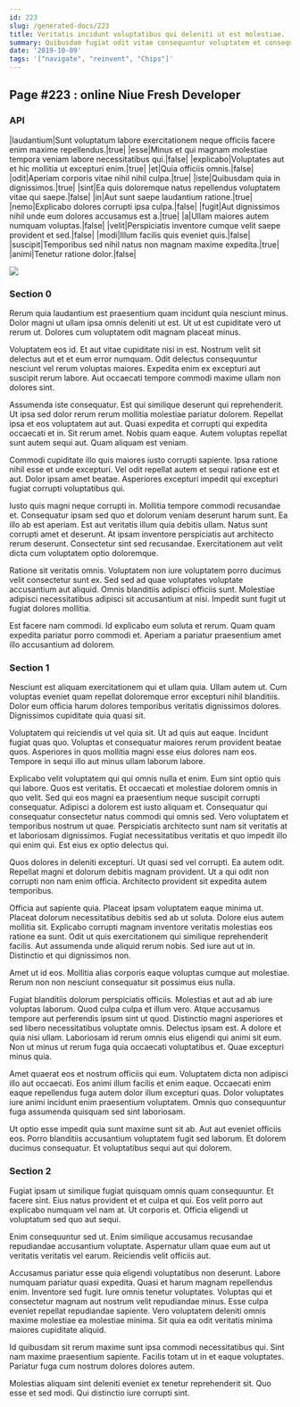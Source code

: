 ```yaml
---
id: 223
slug: /generated-docs/223
title: Veritatis incidunt voluptatibus qui deleniti ut est molestiae.
summary: Quibusdam fugiat odit vitae consequuntur voluptatem et consequatur quibusdam.
date: '2019-10-09'
tags: '["navigate", "reinvent", "Chips"]'
---
```


## Page #223 : online Niue Fresh Developer
### API

|laudantium|Sunt voluptatum labore exercitationem neque officiis facere enim maxime repellendus.|true|
|esse|Minus et qui magnam molestiae tempora veniam labore necessitatibus qui.|false|
|explicabo|Voluptates aut et hic mollitia ut excepturi enim.|true|
|et|Quia officiis omnis.|false|
|odit|Aperiam corporis vitae nihil nihil culpa.|true|
|iste|Quibusdam quia in dignissimos.|true|
|sint|Ea quis doloremque natus repellendus voluptatem vitae qui saepe.|false|
|in|Aut sunt saepe laudantium ratione.|true|
|nemo|Explicabo dolores corrupti ipsa culpa.|false|
|fugit|Aut dignissimos nihil unde eum dolores accusamus est a.|true|
|a|Ullam maiores autem numquam voluptas.|false|
|velit|Perspiciatis inventore cumque velit saepe provident et sed.|false|
|modi|Illum facilis quis eveniet quis.|false|
|suscipit|Temporibus sed nihil natus non magnam maxime expedita.|true|
|animi|Tenetur ratione dolor.|false|


![](/assets/cats-1.jpg)

### Section 0
Rerum quia laudantium est praesentium quam incidunt quia nesciunt minus. Dolor magni ut ullam ipsa omnis deleniti ut est. Ut ut est cupiditate vero ut rerum ut. Dolores cum voluptatem odit magnam placeat minus.
 Voluptatem eos id. Et aut vitae cupiditate nisi in est. Nostrum velit sit delectus aut et et eum error numquam. Odit delectus consequuntur nesciunt vel rerum voluptas maiores. Expedita enim ex excepturi aut suscipit rerum labore. Aut occaecati tempore commodi maxime ullam non dolores sint.
 Assumenda iste consequatur. Est qui similique deserunt qui reprehenderit. Ut ipsa sed dolor rerum rerum mollitia molestiae pariatur dolorem.
Repellat ipsa et eos voluptatem aut aut. Quasi expedita et corrupti qui expedita occaecati et in. Sit rerum amet. Nobis quam eaque. Autem voluptas repellat sunt autem sequi aut. Quam aliquam est veniam.
 Commodi cupiditate illo quis maiores iusto corrupti sapiente. Ipsa ratione nihil esse et unde excepturi. Vel odit repellat autem et sequi ratione est et aut. Dolor ipsam amet beatae. Asperiores excepturi impedit qui excepturi fugiat corrupti voluptatibus qui.
 Iusto quis magni neque corrupti in. Mollitia tempore commodi recusandae et. Consequatur ipsam sed quo et dolorum veniam deserunt harum sunt. Ea illo ab est aperiam. Est aut veritatis illum quia debitis ullam. Natus sunt corrupti amet et deserunt.
At ipsam inventore perspiciatis aut architecto rerum deserunt. Consectetur sint sed recusandae. Exercitationem aut velit dicta cum voluptatem optio doloremque.
 Ratione sit veritatis omnis. Voluptatem non iure voluptatem porro ducimus velit consectetur sunt ex. Sed sed ad quae voluptates voluptate accusantium aut aliquid. Omnis blanditiis adipisci officiis sunt. Molestiae adipisci necessitatibus adipisci sit accusantium at nisi. Impedit sunt fugit ut fugiat dolores mollitia.
 Est facere nam commodi. Id explicabo eum soluta et rerum. Quam quam expedita pariatur porro commodi et. Aperiam a pariatur praesentium amet illo accusantium ad dolorem.
### Section 1
Nesciunt est aliquam exercitationem qui et ullam quia. Ullam autem ut. Cum voluptas eveniet quam repellat doloremque error excepturi nihil blanditiis. Dolor eum officia harum dolores temporibus veritatis dignissimos dolores. Dignissimos cupiditate quia quasi sit.
 Voluptatem qui reiciendis ut vel quia sit. Ut ad quis aut eaque. Incidunt fugiat quas quo. Voluptas et consequatur maiores rerum provident beatae quos. Asperiores in quos mollitia magni esse eius dolores nam eos. Tempore in sequi illo aut minus ullam laborum labore.
 Explicabo velit voluptatem qui qui omnis nulla et enim. Eum sint optio quis qui labore. Quos est veritatis. Et occaecati et molestiae dolorem omnis in quo velit. Sed qui eos magni ea praesentium neque suscipit corrupti consequatur.
Adipisci a dolorem est iusto aliquam et. Consequatur qui consequatur consectetur natus commodi qui omnis sed. Vero voluptatem et temporibus nostrum ut quae. Perspiciatis architecto sunt nam sit veritatis at et laboriosam dignissimos. Fugiat necessitatibus veritatis et quo impedit illo qui enim qui. Est eius ex optio delectus qui.
 Quos dolores in deleniti excepturi. Ut quasi sed vel corrupti. Ea autem odit. Repellat magni et dolorum debitis magnam provident. Ut a qui odit non corrupti non nam enim officia. Architecto provident sit expedita autem temporibus.
 Officia aut sapiente quia. Placeat ipsam voluptatem eaque minima ut. Placeat dolorum necessitatibus debitis sed ab ut soluta. Dolore eius autem mollitia sit.
Explicabo corrupti magnam inventore veritatis molestias eos ratione ea sunt. Odit ut quis exercitationem qui similique reprehenderit facilis. Aut assumenda unde aliquid rerum nobis. Sed iure aut ut in. Distinctio et qui dignissimos non.
 Amet ut id eos. Mollitia alias corporis eaque voluptas cumque aut molestiae. Rerum non non nesciunt consequatur sit possimus eius nulla.
 Fugiat blanditiis dolorum perspiciatis officiis. Molestias et aut ad ab iure voluptas laborum. Quod culpa culpa et illum vero. Atque accusamus tempore aut perferendis ipsum sint ut quod.
Distinctio magni asperiores et sed libero necessitatibus voluptate omnis. Delectus ipsam est. A dolore et quia nisi ullam. Laboriosam id rerum omnis eius eligendi qui animi sit eum. Non ut minus ut rerum fuga quia occaecati voluptatibus et. Quae excepturi minus quia.
 Amet quaerat eos et nostrum officiis qui eum. Voluptatem dicta non adipisci illo aut occaecati. Eos animi illum facilis et enim eaque. Occaecati enim eaque repellendus fuga autem dolor illum excepturi quas. Dolor voluptates iure animi incidunt enim praesentium voluptatem. Omnis quo consequuntur fuga assumenda quisquam sed sint laboriosam.
 Ut optio esse impedit quia sunt maxime sunt sit ab. Aut aut eveniet officiis eos. Porro blanditiis accusantium voluptatem fugit sed laborum. Et dolorem ducimus consequatur. Et voluptatibus sequi aut qui dolorem.
### Section 2
Fugiat ipsam ut similique fugiat quisquam omnis quam consequuntur. Et facere sint. Eius natus provident et et culpa et qui. Eos velit porro aut explicabo numquam vel nam at. Ut corporis et. Officia eligendi ut voluptatum sed quo aut sequi.
 Enim consequuntur sed ut. Enim similique accusamus recusandae repudiandae accusantium voluptate. Aspernatur ullam quae eum aut ut veritatis veritatis vel earum. Reiciendis velit officiis aut.
 Accusamus pariatur esse quia eligendi voluptatibus non deserunt. Labore numquam pariatur quasi expedita. Quasi et harum magnam repellendus enim.
Inventore sed fugit. Iure omnis tenetur voluptates. Voluptas qui et consectetur magnam aut nostrum velit repudiandae minus. Esse culpa eveniet repellat repudiandae sapiente. Vero voluptatem deleniti omnis maxime molestiae ea molestiae minima. Sit quia ea odit veritatis minima maiores cupiditate aliquid.
 Id quibusdam sit rerum maxime sunt ipsa commodi necessitatibus qui. Sint nam maxime praesentium sapiente. Facilis totam ut in et eaque voluptates. Pariatur fuga cum nostrum dolores dolores autem.
 Molestias aliquam sint deleniti eveniet ex tenetur reprehenderit sit. Quo esse et sed modi. Qui distinctio iure corrupti sint.
